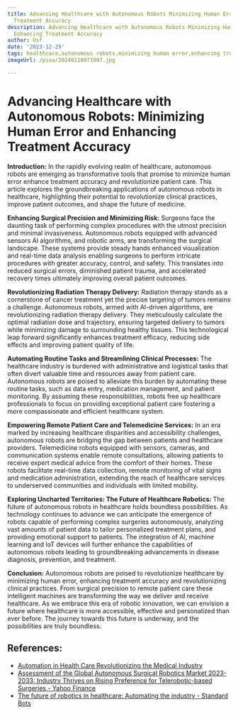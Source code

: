 ```yaml
---
title: Advancing Healthcare with Autonomous Robots Minimizing Human Error and Enhancing
  Treatment Accuracy
description: Advancing Healthcare with Autonomous Robots Minimizing Human Error and
  Enhancing Treatment Accuracy
author: Usf
date: '2023-12-29'
tags: healthcare,autonomous robots,minimizing human error,enhancing treatment accuracy
imageUrl: /pixa/20240118071907.jpg

---
```

#  Advancing Healthcare with Autonomous  Robots: Minimizing Human Error and Enhancing Treatment Accuracy

**Introduction:**
In the rapidly evolving  realm of healthcare, autonomous robots are emerging as transformative tools  that promise to minimize human error enhance treatment accuracy and revolutionize  patient care. This  article explores the groundbreaking applications of autonomous robots  in healthcare, highlighting their potential  to revolutionize clinical practices,  improve  patient outcomes, and shape the future of medicine.

**Enhancing  Surgical Precision and Minimizing Risk:**
Surgeons face the daunting task of performing complex  procedures with the utmost precision  and minimal invasiveness. Autonomous robots equipped with advanced sensors AI  algorithms,  and robotic arms, are transforming the surgical landscape. These systems provide steady hands enhanced visualization and real-time data analysis enabling surgeons to perform intricate procedures with greater accuracy, control, and safety. This translates into  reduced surgical errors, diminished  patient trauma, and  accelerated recovery times ultimately improving overall patient outcomes.

**Revolutionizing Radiation Therapy Delivery:**
Radiation therapy  stands as a cornerstone of cancer treatment yet  the precise targeting of tumors remains a challenge. Autonomous robots, armed with  AI-driven algorithms, are revolutionizing radiation therapy delivery. They meticulously calculate the optimal radiation  dose  and trajectory, ensuring targeted delivery  to tumors while minimizing damage to surrounding healthy tissues.  This  technological leap forward significantly enhances treatment efficacy, reducing side effects and improving patient quality of life.

**Automating Routine Tasks and Streamlining Clinical Processes:**
The healthcare industry is  burdened with administrative and  logistical tasks that often divert valuable time and resources away from patient care. Autonomous robots are poised to alleviate this burden by automating these routine  tasks, such as  data entry, medication management, and patient monitoring. By assuming these responsibilities, robots free up  healthcare professionals  to focus on providing exceptional patient care fostering a more compassionate and efficient healthcare system.

**Empowering Remote Patient Care and Telemedicine Services:**
In an era marked by increasing healthcare disparities and accessibility challenges, autonomous robots are bridging the gap between patients and  healthcare  providers. Telemedicine robots equipped with sensors,  cameras, and communication systems enable remote consultations,  allowing patients to receive expert  medical advice from the comfort of their homes. These robots facilitate real-time  data collection,  remote monitoring of vital signs and medication administration, extending the reach of  healthcare services to underserved communities and individuals with limited mobility.

**Exploring Uncharted Territories: The Future of Healthcare Robotics:**
The future of  autonomous  robots in healthcare holds boundless possibilities. As technology continues to advance we can anticipate the emergence of robots capable of  performing complex surgeries  autonomously, analyzing vast  amounts of  patient data to tailor personalized treatment plans, and providing emotional support to patients. The integration of AI, machine learning and IoT devices will further enhance the  capabilities of autonomous robots leading to groundbreaking advancements in disease diagnosis, prevention, and treatment.

**Conclusion:**
Autonomous robots are poised to revolutionize healthcare by  minimizing human error, enhancing treatment accuracy and revolutionizing clinical practices. From  surgical precision to remote patient care these intelligent machines are transforming the way we deliver and receive healthcare. As we embrace  this era of robotic innovation, we can envision a future where healthcare is more accessible, effective and personalized than ever before. The journey  towards this future is underway, and the possibilities are truly boundless.

## References:
- [Automation in Health Care Revolutionizing the Medical Industry](https://www.automate.org/industry-insights/automation-in-health-care-revolutionizing-the-medical-industry)
- [Assessment of the Global Autonomous Surgical Robotics Market 2023-2033: Industry Thrives on Rising Preference for Telerobotic-based Surgeries - Yahoo Finance](https://finance.yahoo.com/news/assessment-global-autonomous-surgical-robotics-161800439.html)
- [The future of robotics in healthcare: Automating the industry - Standard Bots](https://standardbots.com/blog/the-future-of-robotics-in-healthcare-automating-the-industry)
